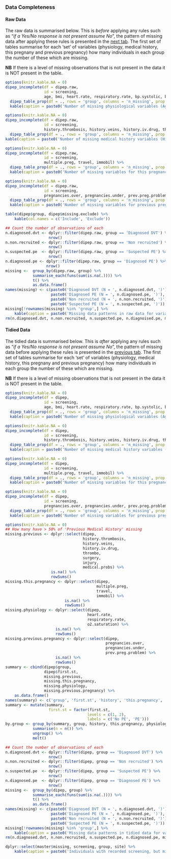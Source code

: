 ### Data Completeness {.tabset .tabset-fade .tabset-pills}

#### Raw Data

The raw data is summarised below.  This is *before* applying any rules such as "*if a Yes/No response is not present assume No*", the pattern of missing data after applying these rules is presented in the [next tab](#section-tidied-data).  The first set of tables summarise for each 'set' of variables (physiology, medical history, this pregnany and previous pregnancy) how many individuals in each group the number of these which are missing.

**NB** If there is a level of missing observations that is not present in the data it is NOT present in the table.

```r
options(knitr.kable.NA = 0)
dipep_incomplete(df = dipep.raw,
                 id = screening,
                 age, bmi, heart.rate, respiratory.rate, bp.systolic, bp.diastolic, temperature, o2.saturation) %>%
  dipep_table_prop(df = ., rows = 'group', columns = 'n_missing', prop.by = 'rows', percent = TRUE) %>%
  kable(caption = paste0('Number of missing physiological variables (Age, BMI, Heart Rate, Respiratory Rate, Systolic Blood Pressure, Diastolic Blood Pressure, Temperature and O2 Saturation) by group. ', 'Table Generated : ', Sys.time()))

```

```r
options(knitr.kable.NA = 0)
dipep_incomplete(df = dipep.raw,
                 id = screening,
                 history.thrombosis, history.veins, history.iv.drug, thrombo, surgery, injury, thrombosis) %>%
  dipep_table_prop(df = ., rows = 'group', columns = 'n_missing', prop.by = 'rows', percent = TRUE) %>%
kable(caption = paste0('Number of missing medical history variables (History of Thrombosis in Relatives, History of Varicose Veins, History of IV Drug use, Known Thrombophilia, Surgery <= 4 weeks, Injury <= 4 weeks, History of Thrombosis) by group. ', 'Table Generated : ', Sys.time()))

```

```r
options(knitr.kable.NA = 0)
dipep_incomplete(df = dipep.raw,
                 id = screening,
                 multiple.preg, travel, immobil) %>%
  dipep_table_prop(df = ., rows = 'group', columns = 'n_missing', prop.by = 'rows', percent = TRUE) %>%
  kable(caption = paste0('Number of missing variables for this pregnancy (Multiple Pregnancy, >= 4hrs travel during pregnancy, >= 3 days immobility) by group. ', 'Table Generated : ', Sys.time()))

```

```r
options(knitr.kable.NA = 0)
dipep_incomplete(df = dipep.raw,
                 id = screening,
                 pregnancies.over, pregnancies.under, prev.preg.problem) %>%
  dipep_table_prop(df = ., rows = 'group', columns = 'n_missing', prop.by = 'rows', percent = TRUE) %>%
  kable(caption = paste0('Number of missing variables for previous pregnancies (if any) (Previous Pregnancies >= 24 weeks, Previous Pregnancies <= 24 weeks, Previous Pregnancy Problems) by group. ', 'Table Generated : ', Sys.time()))

```

```r
table(dipep$group, dipep$missing.exclude) %>%
    kable(col.names = c('Include', 'Exclude'))

```

```r
## Count the number of observations of each
n.diagnosed.dvt <- dplyr::filter(dipep.raw, group == 'Diagnosed DVT') %>%
                   nrow()
n.non.recruited <- dplyr::filter(dipep.raw, group == 'Non recruited') %>%
                   nrow()
n.suspected.pe  <- dplyr::filter(dipep.raw, group == 'Suspected PE') %>%
                   nrow()
n.diagnosed.pe <- dplyr::filter(dipep.raw, group == 'Diagnosed PE') %>%
                  nrow()
missing <-  group_by(dipep.raw, group) %>%
            summarise_each(funs(sum(is.na(.)))) %>%
            t() %>%
            as.data.frame()
names(missing) <- c(paste0('Diagnosed DVT (N = ', n.diagnosed.dvt, ')'),
                    paste0('Diagnosed PE (N = ', n.diagnosed.pe, ')'),
                    paste0('Non recruited (N = ', n.non.recruited, ')'),
                    paste0('Suspected PE (N = ', n.suspected.pe, ')'))
missing[!rownames(missing) %in% 'group',] %>%
    kable(caption = paste0('Missing data patterns in raw data for variables used in statistical modelling.\n', 'Generated : ', Sys.time()))
rm(n.diagnosed.dvt, n.non.recruited, n.suspected.pe, n.diagnoised.pe, missing)

```


#### Tidied Data

The tidied data is summarised below.  This is *after* applying any rules such as "*if a Yes/No response is not present assume No*", the pattern of missing data before applying these rules is presented in the [previous tab](#section-raw-data).  The first set of tables summarise for each 'set' of variables (physiology, medical history, this pregnany and previous pregnancy) how many individuals in each group the number of these which are missing.

**NB** If there is a level of missing observations that is not present in the data it is NOT present in the table.

```r
options(knitr.kable.NA = 0)
dipep_incomplete(df = dipep,
                 id = screening,
                 age, bmi, heart.rate, respiratory.rate, bp.systolic, bp.diastolic, temperature, o2.saturation) %>%
  dipep_table_prop(df = ., rows = 'group', columns = 'n_missing', prop.by = 'rows', percent = TRUE) %>%
  kable(caption = paste0('Number of missing physiological variables (Age, BMI, Heart Rate, Respiratory Rate, Systolic Blood Pressure, Diastolic Blood Pressure, Temperature and O2 Saturation) by group. ', 'Table Generated : ', Sys.time()))

```

```r
options(knitr.kable.NA = 0)
dipep_incomplete(df = dipep,
                 id = screening,
                 history.thrombosis, history.veins, history.iv.drug, thrombo, surgery, injury, thrombosis) %>%
  dipep_table_prop(df = ., rows = 'group', columns = 'n_missing', prop.by = 'rows', percent = TRUE) %>%
  kable(caption = paste0('Number of missing medical history variables (History of Thrombosis in Relatives, History of Varicose Veins, History of IV Drug use, Known Thrombophilia, Surgery <= 4 weeks, Injury <= 4 weeks, History of Thrombosis) by group. ', 'Table Generated : ', Sys.time()))

```

```r
options(knitr.kable.NA = 0)
dipep_incomplete(df = dipep,
                 id = screening,
                 multiple.preg, travel, immobil) %>%
  dipep_table_prop(df = ., rows = 'group', columns = 'n_missing', prop.by = 'rows', percent = TRUE) %>%
  kable(caption = paste0('Number of missing variables for this pregnancy (Multiple Pregnancy, >= 4hrs travel during pregnancy, >= 3 days immobility) by group. ', 'Table Generated : ', Sys.time()))

```

```r
options(knitr.kable.NA = 0)
dipep_incomplete(df = dipep,
                 id = screening,
                 pregnancies.over, pregnancies.under, prev.preg.problem) %>%
  dipep_table_prop(df = ., rows = 'group', columns = 'n_missing', prop.by = 'rows', percent = TRUE) %>%
  kable(caption = paste0('Number of missing variables for previous pregnancies (if any) (Previous Pregnancies >= 24 weeks, Previous Pregnancies <= 24 weeks, Previous Pregnancy Problems) by group. ', 'Table Generated : ', Sys.time()))

```


```r
options(knitr.kable.NA = 0)
## How many have > 50% of 'Previous Medical History' missing
missing.previous <- dplyr::select(dipep,
                                  history.thrombosis,
                                  history.veins,
                                  history.iv.drug,
                                  thrombo,
                                  surgery,
                                  injury,
                                  medical.probs) %>%
                    is.na() %>%
                    rowSums()
missing.this.pregnancy <- dplyr::select(dipep,
                                        multiple.preg,
                                        travel,
                                        immobil) %>%
                          is.na() %>%
                          rowSums()
missing.physiology <- dplyr::select(dipep,
                                    heart.rate,
                                    respiratory.rate,
                                    o2.saturation) %>%
                      is.na() %>%
                      rowSums()
missing.previous.pregnancy <- dplyr::select(dipep,
                                            pregnancies.over,
                                            pregnancies.under,
                                            prev.preg.problem) %>%
                      is.na() %>%
                      rowSums()
summary <- cbind(dipep$group,
                 dipep$first.st,
                 missing.previous,
                 missing.this.pregnancy,
                 missing.physiology,
                 missing.previous.pregnancy) %>%
    as.data.frame()
names(summary) <- c('group', 'first.st', 'history', 'this.pregnancy', 'physiology', 'previous.pregnancy')
summary <- mutate(summary,
                   first.st = factor(first.st,
                                    levels = c(1, 2),
                                    labels = c('No PE', 'PE')))
by.group <- group_by(summary, group, history, this.pregnancy, physiology, previous.pregnancy) %>%
            summarise(n = n()) %>%
            ungroup() %>%
            melt()

```

```r
## Count the number of observations of each
n.diagnosed.dvt <- dplyr::filter(dipep, group == 'Diagnosed DVT') %>%
                   nrow()
n.non.recruited <- dplyr::filter(dipep, group == 'Non recruited') %>%
                   nrow()
n.suspected.pe  <- dplyr::filter(dipep, group == 'Suspected PE') %>%
                   nrow()
n.diagnosed.pe  <- dplyr::filter(dipep, group == 'Diagnosed PE') %>%
                   nrow()
missing <-  group_by(dipep, group) %>%
            summarise_each(funs(sum(is.na(.)))) %>%
            t() %>%
            as.data.frame()
names(missing) <- c(paste0('Diagnosed DVT (N = ', n.diagnosed.dvt, ')'),
                    paste0('Diagnosed PE (N = ', n.diagnosed.pe, ')'),
                    paste0('Non recruited (N = ', n.non.recruited, ')'),
                    paste0('Suspected PE (N = ', n.suspected.pe, ')'))
missing[!rownames(missing) %in% 'group',] %>%
    kable(caption = paste0('Missing data patterns in tidied data for variables used in statistical modelling.\n', 'Generated : ', Sys.time()))
rm(n.diagnosed.dvt, n.non.recruited, n.suspected.pe, n.diagnosed.pe, missing)

```

```r
dplyr::select(master$missing, screening, group, site) %>%
    kable(caption = paste0('Individuals with recorded screening, but missing data for womans details and other forms.', 'Generated : ', Sys.time()))

```
